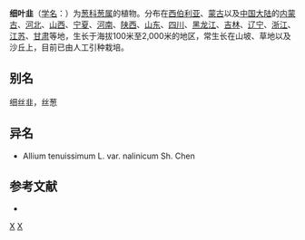 {{Speciesbox 
| genus = Allium
| species = tenuissimum
| authority = L.
}}
'''细叶韭'''（[[学名|学名]]：{{lang|la|''Allium tenuissimum''}}）为[[葱科|葱科]][[葱属|葱属]]的植物。分布在[[西伯利亚|西伯利亚]]、[[蒙古|蒙古]]以及[[中国大陆|中国大陆]]的[[内蒙古|内蒙古]]、[[河北|河北]]、[[山西|山西]]、[[宁夏|宁夏]]、[[河南|河南]]、[[陕西|陕西]]、[[山东|山东]]、[[四川|四川]]、[[黑龙江|黑龙江]]、[[吉林|吉林]]、[[辽宁|辽宁]]、[[浙江|浙江]]、[[江苏|江苏]]、[[甘肃|甘肃]]等地，生长于海拔100米至2,000米的地区，常生长在山坡、草地以及沙丘上，目前已由人工引种栽培。

== 别名 ==
细丝韭，丝葱

== 异名 ==
* Allium tenuissimum L. var. nalinicum Sh. Chen

== 参考文献 ==
<div class="references-small">
* {{cite web| url =http://www.bioinfo.cn/db05/KmzwSpecies.php?action=view&id=1212| title =细叶韭| work =《中国高等植物数据库全库》| publisher =中国科学院微生物研究所| author =昆明植物研究所| accessdate =2009-02-22| deadurl =yes| archiveurl =https://web.archive.org/web/20160305080804/http://www.bioinfo.cn/db05/KmzwSpecies.php?action=view&id=1212| archivedate =2016-03-05}}
</div>
{{Taxonbar}}

[[Category:葱属|X]]
[[Category:卡尔·林奈命名的生物分类|X]]